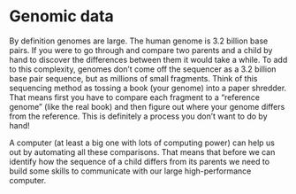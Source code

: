 # Genomic data

By definition genomes are large.
The human genome is 3.2 billion base pairs.
If you were to go through and compare two parents and a child by hand to discover the differences between them it would take a while.
To add to this complexity, genomes don't come off the sequencer as a 3.2 billion base pair sequence,
but as millions of small fragments.
Think of this sequencing method as tossing a book (your genome) into a paper shredder.
That means first you have to compare each fragment to a "reference genome" (like the real book)
and then figure out where your genome differs from the reference.
This is definitely a process you don't want to do by hand!

A computer (at least a big one with lots of computing power) can help us out by automating all these comparisons.
That means that before we can identify how the sequence of a child differs from its parents
we need to build some skills to communicate with our large high-performance computer.
